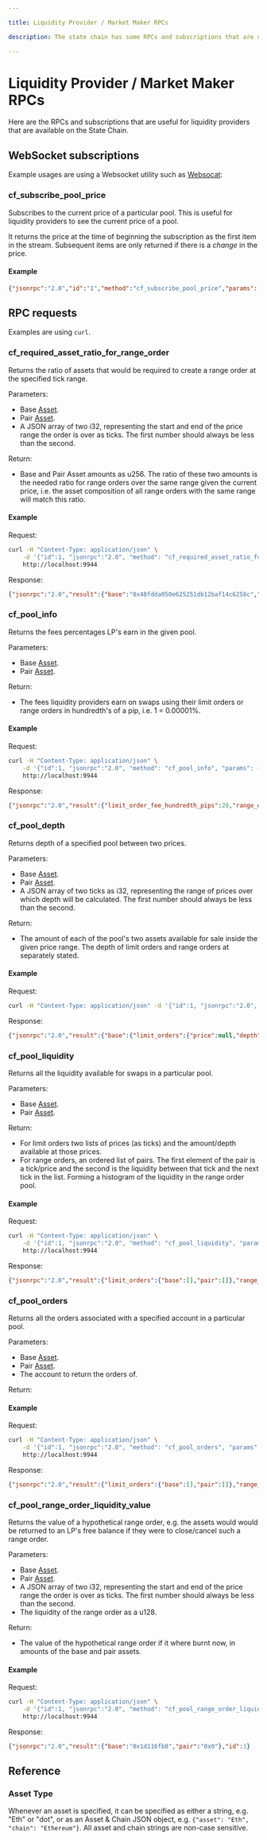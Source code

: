 ```yaml
---

title: Liquidity Provider / Market Maker RPCs

description: The state chain has some RPCs and subscriptions that are useful for liquidity providers.

---
```



# Liquidity Provider / Market Maker RPCs

Here are the RPCs and subscriptions that are useful for liquidity providers that are available on the State Chain.

## WebSocket subscriptions

Example usages are using a Websocket utility such as [Websocat](https://github.com/vi/websocat):


### cf_subscribe_pool_price

Subscribes to the current price of a particular pool. This is useful for liquidity providers to see the current price of a pool.

It returns the price at the time of beginning the subscription as the first item in the stream. Subsequent items are only returned if there is a *change* in the price.

#### Example

```json
{"jsonrpc":"2.0","id":"1","method":"cf_subscribe_pool_price","params":["Btc", "Eth"]}
```

## RPC requests

Examples are using `curl`.

### cf_required_asset_ratio_for_range_order

Returns the ratio of assets that would be required to create a range order at the specified tick range.

Parameters:

- Base [Asset](#asset-type).
- Pair [Asset](#asset-type).
- A JSON array of two i32, representing the start and end of the price range the order is over as ticks. The first number should always be less than the second.

Return:

- Base and Pair Asset amounts as u256. The ratio of these two amounts is the needed ratio for range orders over the same range given the current price, i.e. the asset composition of all range orders with the same range will match this ratio.

#### Example

Request:
```sh
curl -H "Content-Type: application/json" \
    -d '{"id":1, "jsonrpc":"2.0", "method": "cf_required_asset_ratio_for_range_order", "params": ["Eth", "Usdc", [-400000, 400000]]}' \
    http://localhost:9944
```

Response:
```json
{"jsonrpc":"2.0","result":{"base":"0x48fdda050e625251db12baf14c6258c","pair":"0x13979e2ae923a625b6119832"},"id":1}
```

### cf_pool_info

Returns the fees percentages LP's earn in the given pool.

Parameters:

- Base [Asset](#asset-type).
- Pair [Asset](#asset-type).

Return:

- The fees liquidity providers earn on swaps using their limit orders or range orders in hundredth's of a pip, i.e. 1 = 0.00001%.

#### Example

Request:
```sh
curl -H "Content-Type: application/json" \
    -d '{"id":1, "jsonrpc":"2.0", "method": "cf_pool_info", "params": {"base_asset": "Eth", "pair_asset": "Usdc"}}' \                   
    http://localhost:9944
```

Response:
```json
{"jsonrpc":"2.0","result":{"limit_order_fee_hundredth_pips":20,"range_order_fee_hundredth_pips":20},"id":1}
```

### cf_pool_depth

Returns depth of a specified pool between two prices.

Parameters:

- Base [Asset](#asset-type).
- Pair [Asset](#asset-type).
- A JSON array of two ticks as i32, representing the range of prices over which depth will be calculated. The first number should always be less than the second.

Return:

- The amount of each of the pool's two assets available for sale inside the given price range. The depth of limit orders and range orders at separately stated. 

#### Example

Request:

```sh
curl -H "Content-Type: application/json" -d '{"id":1, "jsonrpc":"2.0", "method": "cf_pool_depth", "params": ["Eth", "Usdc", [0, 1000]]}' http://localhost:9944
```

Response:

```json
{"jsonrpc":"2.0","result":{"base":{"limit_orders":{"price":null,"depth":"0x0"},"range_orders":{"price":"0x15d21b1217b76a34437fca3a9","depth":"0x8c3f38916066"}},"pair":{"limit_orders":{"price":null,"depth":"0x0"},"range_orders":{"price":"0x15d21b1217b76a34437fca3a9","depth":"0x0"}}},"id":1}
```

### cf_pool_liquidity

Returns all the liquidity available for swaps in a particular pool.

Parameters:

- Base [Asset](#asset-type).
- Pair [Asset](#asset-type).

Return:

- For limit orders two lists of prices (as ticks) and the amount/depth available at those prices.
- For range orders, an ordered list of pairs. The first element of the pair is a tick/price and the second is the liquidity between that tick and the next tick in the list. Forming a histogram of the liquidity in the range order pool.

#### Example

Request:

```sh
curl -H "Content-Type: application/json" \
    -d '{"id":1, "jsonrpc":"2.0", "method": "cf_pool_liquidity", "params": {"base_asset": "Eth", "pair_asset": "Usdc"}}' \
    http://localhost:9944
```

Response:

```json
{"jsonrpc":"2.0","result":{"limit_orders":{"base":[],"pair":[]},"range_orders":[[-887272,3161961432402363],[887272,0]]},"id":1}
```

### cf_pool_orders

Returns all the orders associated with a specified account in a particular pool.

Parameters:

- Base [Asset](#asset-type).
- Pair [Asset](#asset-type).
- The account to return the orders of.

Return:

#### Example

Request:

```sh
curl -H "Content-Type: application/json" \
    -d '{"id":1, "jsonrpc":"2.0", "method": "cf_pool_orders", "params": {"base_asset": "Eth", "pair_asset": "Usdc", "lp": "cFPdef3hF5zEwbWUG6ZaCJ3X7mTvEeAog7HxZ8QyFcCgDVGDM"}}' \
    http://localhost:9944
```

Response:

```json
{"jsonrpc":"2.0","result":{"limit_orders":{"base":[],"pair":[]},"range_orders":[[0,{"start":-887272,"end":887272},3161961432402363]]},"id":1}
```

### cf_pool_range_order_liquidity_value

Returns the value of a hypothetical range order, e.g. the assets would would be returned to an LP's free balance if they were to close/cancel such a range order.

Parameters:

- Base [Asset](#asset-type).
- Pair [Asset](#asset-type).
- A JSON array of two i32, representing the start and end of the price range the order is over as ticks. The first number should always be less than the second.
- The liquidity of the range order as a u128.

Return:

- The value of the hypothetical range order if it where burnt now, in amounts of the base and pair assets.

#### Example

Request:

```sh
curl -H "Content-Type: application/json" \
    -d '{"id":1, "jsonrpc":"2.0", "method": "cf_pool_range_order_liquidity_value", "params": {"base_asset": "Eth", "pair_asset": "Usdc", "tick_range": [0, 1000], "liquidity": 10000000000}}' \
    http://localhost:9944
```

Response:

```json
{"jsonrpc":"2.0","result":{"base":"0x1d116fb8","pair":"0x0"},"id":1}
```

## Reference

### Asset Type
Whenever an asset is specified, it can be specified as either a string, e.g. "Eth" or "dot", or as an Asset & Chain JSON object, e.g. `{"asset": "Eth", "chain": "Ethereum"}`. All asset and chain strings are non-case sensitive.